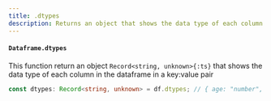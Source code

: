 ```yaml
---
title: .dtypes
description: Returns an object that shows the data type of each column in the dataframe in a key:value pair
---
```


#### `Dataframe.dtypes`

This function return an object `Record<string, unknown>{:ts}` that shows the data type of each column in the dataframe in a key:value pair

```typescript
const dtypes: Record<string, unknown> = df.dtypes; // { age: "number", ... }
```
